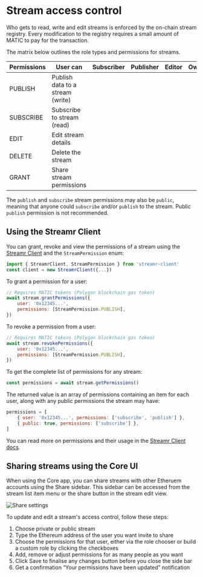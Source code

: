 



# Stream access control

Who gets to read, write and edit streams is enforced by the on-chain stream registry. Every modification to the registry requires a small amount of MATIC to pay for the transaction.

The matrix below outlines the role types and permissions for streams.

<div className={coreStyles.tableWrapper}>
    <table className={cx(docsStyles.striped, coreStyles.matrix)}>
        <thead>
            <tr>
                <th>Permissions</th>
                <th>User can</th>
                <th>Subscriber</th>
                <th>Publisher</th>
                <th>Editor</th>
                <th>Owner</th>
            </tr>
        </thead>
        <tbody>
            <tr>
                <td>PUBLISH</td>
                <td>Publish data to a stream (write)</td>
                <td>
                    <SvgIcon name="crossMedium" className={coreStyles.cross} />
                </td>
                <td>
                    <SvgIcon name="tick" className={coreStyles.tick} />
                </td>
                <td>
                    <SvgIcon name="tick" className={coreStyles.tick} />
                </td>
                <td>
                    <SvgIcon name="tick" className={coreStyles.tick} />
                </td>
            </tr>
            <tr>
                <td>SUBSCRIBE</td>
                <td>Subscribe to stream (read)</td>
                <td>
                    <SvgIcon name="tick" className={coreStyles.tick} />
                </td>
                <td>
                    <SvgIcon name="crossMedium" className={coreStyles.cross} />
                </td>
                <td>
                    <SvgIcon name="tick" className={coreStyles.tick} />
                </td>
                <td>
                    <SvgIcon name="tick" className={coreStyles.tick} />
                </td>
            </tr>
            <tr>
                <td>EDIT</td>
                <td>Edit stream details</td>
                <td>
                    <SvgIcon name="crossMedium" className={coreStyles.cross} />
                </td>
                <td>
                    <SvgIcon name="crossMedium" className={coreStyles.cross} />
                </td>
                <td>
                    <SvgIcon name="tick" className={coreStyles.tick} />
                </td>
                <td>
                    <SvgIcon name="tick" className={coreStyles.tick} />
                </td>
            </tr>
            <tr>
                <td>DELETE</td>
                <td>Delete the stream</td>
                <td>
                    <SvgIcon name="crossMedium" className={coreStyles.cross} />
                </td>
                <td>
                    <SvgIcon name="crossMedium" className={coreStyles.cross} />
                </td>
                <td>
                    <SvgIcon name="crossMedium" className={coreStyles.cross} />
                </td>
                <td>
                    <SvgIcon name="tick" className={coreStyles.tick} />
                </td>
            </tr>
            <tr>
                <td>GRANT</td>
                <td>Share stream permissions</td>
                <td>
                    <SvgIcon name="crossMedium" className={coreStyles.cross} />
                </td>
                <td>
                    <SvgIcon name="crossMedium" className={coreStyles.cross} />
                </td>
                <td>
                    <SvgIcon name="crossMedium" className={coreStyles.cross} />
                </td>
                <td>
                    <SvgIcon name="tick" className={coreStyles.tick} />
                </td>
            </tr>
        </tbody>
    </table>
</div>

The `publish` and `subscribe` stream permissions may also be `public`, meaning that anyone could `subscribe` and/or `publish` to the stream. Public `publish` permission is not recommended.

## Using the Streamr Client

You can grant, revoke and view the permissions of a stream using the [Streamr Client](https://github.com/streamr-dev/network-monorepo/tree/main/packages/client#stream-access-control) and the `StreamPermission` enum:

```javascript
import { StreamrClient, StreamPermission } from 'streamr-client'
const client = new StreamrClient({...})
```

To grant a permission for a user:

```javascript
// Requires MATIC tokens (Polygon blockchain gas token)
await stream.grantPermissions({
    user: '0x12345...',
    permissions: [StreamPermission.PUBLISH],
})
```

To revoke a permission from a user:

```javascript
// Requires MATIC tokens (Polygon blockchain gas token)
await stream.revokePermissions({
    user: '0x12345...',
    permissions: [StreamPermission.PUBLISH],
})
```

To get the complete list of permissions for any stream:

```javascript
const permissions = await stream.getPermissions()
```

The returned value is an array of permissions containing an item for each user, along with any public permissions the stream may have:

```javascript
permissions = [
    { user: '0x12345...', permissions: ['subscribe', 'publish'] },
    { public: true, permissions: ['subscribe'] },
]
```

You can read more on permissions and their usage in the [Streamr Client docs](https://github.com/streamr-dev/network-monorepo/tree/main/packages/client#stream-access-control).

## Sharing streams using the Core UI

When using the Core app, you can share streams with other Etheruem accounts using the Share sidebar. This sidebar can be accessed from the stream list item menu or the share button in the stream edit view.

<Image
    src={ShareSettings}
    highResSrc={ShareSettings2x}
    alt="Share settings"
    figCaption="The share sidebar showing a stream having a subscriber role added"
/>

To update and edit a stream's access control, follow these steps:

1. Choose private or public stream
2. Type the Ethereum address of the user you want invite to share
3. Choose the permissions for that user, either via the role chooser or build a custom role by clicking the checkboxes
4. Add, remove or adjust permissions for as many people as you want
5. Click Save to finalise any changes button before you close the side bar
6. Get a confirmation “Your permissions have been updated” notification
